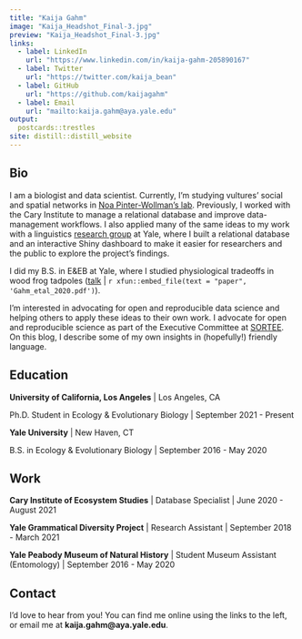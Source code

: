 ```yaml
---
title: "Kaija Gahm"
image: "Kaija_Headshot_Final-3.jpg"
preview: "Kaija_Headshot_Final-3.jpg"
links:
  - label: LinkedIn
    url: "https://www.linkedin.com/in/kaija-gahm-205890167"
  - label: Twitter
    url: "https://twitter.com/kaija_bean"
  - label: GitHub
    url: "https://github.com/kaijagahm"
  - label: Email
    url: "mailto:kaija.gahm@aya.yale.edu"
output:
  postcards::trestles
site: distill::distill_website
---
```


## Bio

I am a biologist and data scientist. Currently, I'm studying vultures' social and spatial networks in [Noa Pinter-Wollman's lab](https://pinterwollmanlab.eeb.ucla.edu/). Previously, I worked with the Cary Institute to manage a relational database and improve data-management workflows. I also applied many of the same ideas to my work with a linguistics [research group](https://ygdp.yale.edu) at Yale, where I built a relational database and an interactive Shiny dashboard to make it easier for researchers and the public to explore the project's findings.

I did my B.S. in E&EB at Yale, where I studied physiological tradeoffs in wood frog tadpoles ([talk](https://drive.google.com/file/d/1S57rDgoKSm0I4ssGYlKlMgnDmXNs58aR/view?usp=sharing) | `r xfun::embed_file(text = "paper", 'Gahm_etal_2020.pdf')
`). 

I'm interested in advocating for open and reproducible data science and helping others to apply these ideas to their own work. I advocate for open and reproducible science as part of the Executive Committee at [SORTEE](sortee.org). On this blog, I describe some of my own insights in (hopefully!) friendly language.

## Education

**University of California, Los Angeles** | Los Angeles, CA

Ph.D. Student in Ecology & Evolutionary Biology | September 2021 - Present

**Yale University** | New Haven, CT

B.S. in Ecology & Evolutionary Biology | September 2016 - May 2020

## Work

**Cary Institute of Ecosystem Studies** | Database Specialist | June 2020 - August 2021

**Yale Grammatical Diversity Project** | Research Assistant | September 2018 - March 2021

**Yale Peabody Museum of Natural History** | Student Museum Assistant (Entomology) | September 2016 - May 2020

## Contact
I'd love to hear from you! You can find me online using the links to the left, or email me at **kaija.gahm\@aya.yale.edu**.

